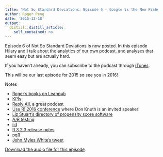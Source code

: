 ```yaml
---
title: 'Not So Standard Deviations: Episode 6 - Google is the New Fisher'
author: Roger Peng
date: '2015-12-18'
output:
  distill::distill_article:
    self_contained: no
---
```


Episode 6 of Not So Standard Deviations is now posted. In this episode Hilary and I talk about the analytics of our own podcast, and analyses that seem easy but are actually hard.

If you haven't already, you can subscribe to the podcast through [iTunes](https://itunes.apple.com/us/podcast/not-so-standard-deviations/id1040614570).

This will be our last episode for 2015 so see you in 2016!

Notes

  * [Roger's books on Leanpub](https://goo.gl/X0TFt9)
  * [KPIs](https://goo.gl/VO0ckP)
  * [Reply All](http://replyall.soy), a great podcast
  * [Use R! 2016 conference](http://user2016.org) where Don Knuth is an invited speaker!
  * [Liz Stuart's directory of propensity score software](http://goo.gl/wUcTBT)
  * [A/B testing](https://goo.gl/CibhJ0)
  * [iid](https://goo.gl/qMyksb)
  * [R 3.2.3 release notes](https://goo.gl/qHVzWQ)
  * [pqR](http://www.pqr-project.org/)
  * [John Myles White's tweet](https://goo.gl/pFOVkx)

[Download the audio file for this episode](https://api.soundcloud.com/tracks/237909534/download?client_id=02gUJC0hH2ct1EGOcYXQIzRFU91c72Ea&oauth_token=1-138878-174789515-deb24181d01af).
